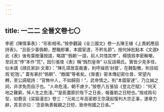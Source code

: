 ```yaml
---
---
---
```

title: 一二二 全晉文卷七〇
---




李密《陳情事表》：“形影相弔。”按參觀論《全三國文》卷一五陳王植《上責躬應詔詩表》。“且臣少事僞朝，歷職郎署，本圖宦達，不矜名節”。按何焯批點本《文選》此《表》後有葉樹藩按語，略謂“‘僞朝’一語，前人共惜其悖”，楊慎爲李密解嘲，至託言“悖”本作“荒”，因引張悛《表》稱“僞烈皇帝” 以反詰楊氏。實皆少見多怪，似未讀《顔氏家訓·文章》：“陳孔璋居袁裁書，則呼操爲‘豺狼’，在魏製檄，則目紹爲‘蛇虺’。” 蓋有甚於“僞朝”、“敵國”等者矣。《晉書》密本傳記密仕晉，常望内轉，至公讌賦詩：“官無中人，不如歸田！”，武帝憤之。則“本圖宦達”，乃立誠之詞，非求免而自汙也。“人命危淺，朝不慮夕。”按卷八五張協《登北芒賦》：“何天地之難窮，悼人生之危淺。”“是臣盡節於陛下之日長，報養劉之日短也。”按成爲句型，如費衮《梁谿漫志》卷三：“元祐三年高密郡王宗晟起復判大宗正事，連章力辭，其言亦曰：‘念臣執喪報親之日短，致命徇國之日長。’”